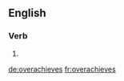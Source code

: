 ==English==

===Verb===
{{head|en}}

# {{en-third-person singular of|overachieve}}

[[de:overachieves]]
[[fr:overachieves]]